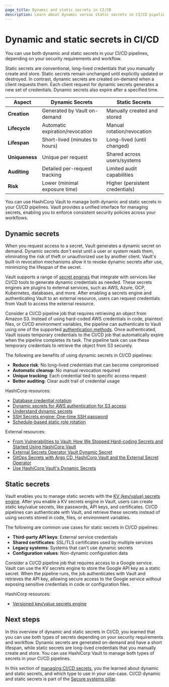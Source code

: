 ```yaml
---
page_title: Dynamic and static secrets in CI/CD
description: Learn about dynamic versus static secrets in CI/CD pipelines.
---
```


# Dynamic and static secrets in CI/CD

You can use both dynamic and static secrets in your CI/CD pipelines, depending on your security requirements and workflow.

Static secrets are conventional, long-lived credentials that you manually create and store. Static secrets remain unchanged until explicitly updated or destroyed. In contrast, dynamic secrets are created on-demand when a client requests them. Each client request for dynamic secrets generates a new set of credentials. Dynamic secrets also expire after a specified time.

| Aspect | Dynamic Secrets | Static Secrets |
|--------|----------------|----------------|
| **Creation** | Generated by Vault on-demand | Manually created and stored |
| **Lifecycle** | Automatic expiration/revocation | Manual rotation/revocation |
| **Lifespan** | Short-lived (minutes to hours) | Long-lived (until changed) |
| **Uniqueness** | Unique per request | Shared across users/systems |
| **Auditing** | Detailed per-request tracking | Limited audit capabilities |
| **Risk** | Lower (minimal exposure time) | Higher (persistent credentials) |

You can use HashiCorp Vault to manage both dynamic and static secrets in your CI/CD pipelines. Vault provides a unified interface for managing secrets, enabling you to enforce consistent security policies across your workflows.

## Dynamic secrets

When you request access to a secret, Vault generates a dynamic secret on demand. Dynamic secrets don't exist until a user or system reads them, eliminating the risk of theft or unauthorized use by another client. Vault's built-in revocation mechanisms allow it to revoke dynamic secrets after use, minimizing the lifespan of the secret.

Vault supports a range of [secret engines](/vault/docs/secrets#secrets-engines) that integrate with services like CI/CD tools to generate dynamic credentials as needed. These secrets engines are plugins to external services, such as AWS, Azure, GCP, Kubernetes, databases, and more. After enabling a secrets engine and authenticating Vault to an external resource, users can request credentials from Vault to access the external resource.

Consider a CI/CD pipeline job that requires retrieving an object from Amazon S3. Instead of using hard-coded AWS credentials in code, plaintext files, or CI/CD environment variables, the pipeline can authenticate to Vault using one of the supported
[authentication methods](/vault/docs/auth). Once authenticated, Vault issues temporary credentials to the CI/CD job that automatically expire when the pipeline completes its task. The pipeline task can use these temporary credentials to retrieve the object from S3 securely.

The following are benefits of using dynamic secrets in CI/CD pipelines:

- **Reduce risk**: No long-lived credentials that can become compromised
- **Automatic cleanup**: No manual revocation required
- **Unique tracking**: Each credential tied to specific access request
- **Better auditing**: Clear audit trail of credential usage

HashiCorp resources:

- [Database credential rotation](/vault/tutorials/db-credentials)
- [Dynamic secrets for AWS authentication for S3 access](/vault/tutorials/db-credentials/database-secrets)
- [Understand dynamic secrets](/vault/tutorials/get-started/understand-static-dynamic-secrets)
- [SSH Secrets engine: One-time SSH password](/vault/tutorials/secrets-management/ssh-otp)
- [Schedule-based static role rotation](/vault/docs/secrets/databases#schedule-based-static-role-rotation)

External resources:

- [From Vulnerabilities to Vault: How We Stopped Hard-coding Secrets and Started Using HashiCorp Vault](https://journal.hexmos.com/how-to-use-hashicorp-vault/)
- [External Secrets Operator Vault Dynamic Secret](https://external-secrets.io/latest/api/generator/vault/)
- [GitOps Secrets with Argo CD, HashiCorp Vault and the External Secret Operator](https://codefresh.io/blog/gitops-secrets-with-argo-cd-hashicorp-vault-and-the-external-secret-operator/)
- [Use HashiCorp Vault's Dynamic Secrets](https://www.cockroachlabs.com/docs/stable/vault-db-secrets-tutorial)

## Static secrets

Vault enables you to manage static secrets with the [KV (key/value) secrets engine](/vault/docs/secrets/kv). After you enable a KV secrets engine in Vault, users can create static key/value secrets, like passwords, API keys, and certificates. CI/CD pipelines can authenticate with Vault, and retrieve these secrets instead of using secrets stored in code, files, or environment variables.

The following are common use cases for static secrets in CI/CD pipelines:

- **Third-party API keys**: External service credentials
- **Shared certificates**: SSL/TLS certificates used by multiple services
- **Legacy systems**: Systems that can't use dynamic secrets
- **Configuration values**: Non-dynamic configuration data

Consider a CI/CD pipeline job that requires access to a Google service. Vault can use the KV secrets engine to store the Google API key as a static secret. When the pipeline runs, the job authenticates with Vault and retrieves the API key, allowing secure access to the Google service without exposing sensitive credentials in code or configuration files.

HashiCorp resources:

- [Versioned key/value secrets engine](/vault/tutorials/secrets-management/versioned-kv)

## Next steps

In this overview of dynamic and static secrets in CI/CD, you learned that you can use both types of secrets depending on your security requirements and workflow. Dynamic secrets are generated on-demand and have a short lifespan, while static secrets are long-lived credentials that you manually create and store. You can use HashiCorp Vault to manage both types of secrets in your CI/CD pipelines.

In this section of [managing CI/CD secrets](content/well-architected-framework/secure-systems/secure-applications/ci-cd-secrets/overview), you the learned about dynamic and static secrets, and which type to use in your use-case. CI/CD dynamic and static secrets is part of the [Secure systems pillar](/well-architected-framework/secure-systems).